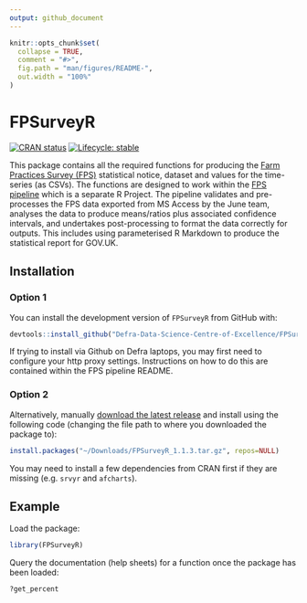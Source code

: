 ```yaml
---
output: github_document
---
```


<!-- README.md is generated from README.Rmd. Please edit that file -->

```r
knitr::opts_chunk$set(
  collapse = TRUE,
  comment = "#>",
  fig.path = "man/figures/README-",
  out.width = "100%"
)
```

# FPSurveyR

<!-- badges: start -->

[![CRAN status](https://www.r-pkg.org/badges/version/FPSurveyR)](https://CRAN.R-project.org/package=FPSurveyR) [![Lifecycle: stable](https://img.shields.io/badge/lifecycle-stable-brightgreen.svg)](https://lifecycle.r-lib.org/articles/stages.html#stable)

<!-- badges: end -->

This package contains all the required functions for producing the [Farm Practices Survey (FPS)](https://www.gov.uk/government/collections/farm-practices-survey) statistical notice, dataset and values for the time-series (as CSVs). The functions are designed to work within the [FPS pipeline](https://github.com/Defra-Data-Science-Centre-of-Excellence/fps_pipeline) which is a separate R Project. The pipeline validates and pre-processes the FPS data exported from MS Access by the June team, analyses the data to produce means/ratios plus associated confidence intervals, and undertakes post-processing to format the data correctly for outputs. This includes using parameterised R Markdown to produce the statistical report for GOV.UK.

## Installation

### Option 1

You can install the development version of `FPSurveyR` from GitHub with:

``` r
devtools::install_github("Defra-Data-Science-Centre-of-Excellence/FPSurveyR")
```

If trying to install via Github on Defra laptops, you may first need to configure your http proxy settings. Instructions on how to do this are contained within the FPS pipeline README.

### Option 2

Alternatively, manually [download the latest release](https://github.com/Defra-Data-Science-Centre-of-Excellence/FPSurveyR/releases/tag/v1.1.3) and install using the following code (changing the file path to where you downloaded the package to):

``` r
install.packages("~/Downloads/FPSurveyR_1.1.3.tar.gz", repos=NULL)
```

You may need to install a few dependencies from CRAN first if they are missing (e.g. `srvyr` and `afcharts`).

## Example

Load the package:

``` r
library(FPSurveyR)
```

Query the documentation (help sheets) for a function once the package has been loaded:

``` r
?get_percent
```
